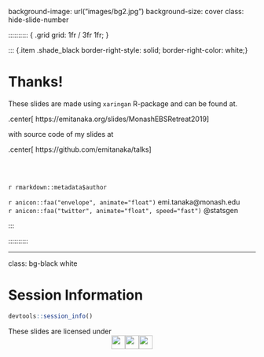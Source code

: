 background-image: url("images/bg2.jpg")
background-size: cover
class: hide-slide-number


:::::::::: { .grid grid: 1fr / 3fr 1fr; }

::: {.item .shade_black border-right-style: solid; border-right-color: white;}

<h1>Thanks!</h1>

These slides are made using `xaringan` R-package and can be found at.

.center[
https://emitanaka.org/slides/MonashEBSRetreat2019
]

with source code of my slides at

.center[
https://github.com/emitanaka/talks
]

<br><br>

`r rmarkdown::metadata$author`

`r anicon::faa("envelope", animate="float")`  emi.tanaka@monash.edu<br>
`r anicon::faa("twitter", animate="float", speed="fast")`  @statsgen

:::

::: item 


:::

:::::::::: 

---


class: bg-black white

# Session Information

:::: scroll-350


```r
devtools::session_info()
```

<p></p>
:::


These slides are licensed under <br><center><a href="https://creativecommons.org/licenses/by-sa/3.0/au/"><img src="images/cc.svg" style="height:2em;"/><img src="images/by.svg" style="height:2em;"/><img src="images/sa.svg" style="height:2em;"/></a></center>



